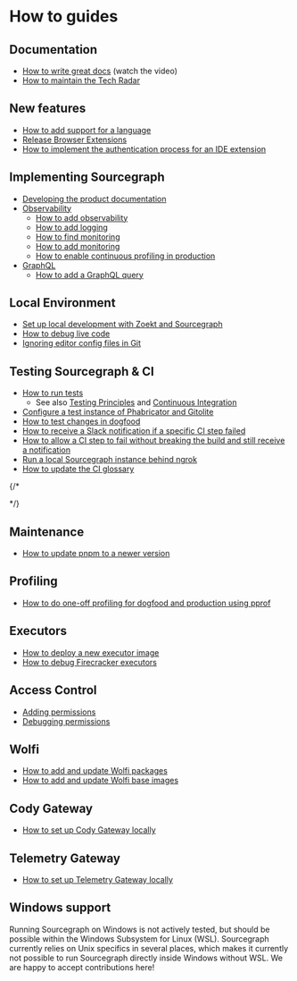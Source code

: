 # How to guides

## Documentation

- [How to write great docs](https://documentation.divio.com/) (watch the video)
- [How to maintain the Tech Radar](/dev/how-to/maintain-tech-radar)

## New features

- [How to add support for a language](/dev/how-to/add_support_for_a_language)
- [Release Browser Extensions](/dev/how-to/releasing_browser_extensions)
- [How to implement the authentication process for an IDE extension](/dev/how-to/ide_auth_flow)

## Implementing Sourcegraph

- [Developing the product documentation](/dev/how-to/documentation_implementation)
- [Observability](/dev/background-information/observability/)
  - [How to add observability](/dev/how-to/add_observability)
  - [How to add logging](/dev/how-to/add_logging)
  - [How to find monitoring](/dev/how-to/find_monitoring)
  - [How to add monitoring](/dev/how-to/add_monitoring)
  - [How to enable continuous profiling in production](/dev/how-to/profiling_continuous)
- [GraphQL](/dev/background-information/graphql_api)
  - [How to add a GraphQL query](/dev/how-to/add_graphql_query)

## Local Environment

- [Set up local development with Zoekt and Sourcegraph](/dev/how-to/zoekt_local_dev)
- [How to debug live code](/dev/how-to/debug_live_code)
- [Ignoring editor config files in Git](/dev/how-to/ignoring_editor_config_files)

## Testing Sourcegraph & CI

- [How to run tests](/dev/how-to/testing)
   - See also [Testing Principles](/dev/background-information/testing_principles) and [Continuous Integration](/dev/background-information/ci/)
- [Configure a test instance of Phabricator and Gitolite](/dev/how-to/configure_phabricator_gitolite)
- [How to test changes in dogfood](/dev/how-to/testing_in_dogfood)
- [How to receive a Slack notification if a specific CI step failed](/dev/how-to/receive_slack_notification_on_a_failed_ci_step)
- [How to allow a CI step to fail without breaking the build and still receive a notification](/dev/how-to/ci_soft_failure_and_still_notify)
- [Run a local Sourcegraph instance behind ngrok](/dev/how-to/sourcegraph_ngrok)
- [How to update the CI glossary](/dev/how-to/update_ci_glossary)

{/* <!-- Commments break the rendering of list items, adding a blank line, so we put them here at the end -->
<!-- [Sync repositories from gitolite.sgdev.org](sync_repositories_from_gitolite_sgdev_org) -->
<!-- [Test a Phabricator and Gitolite instance](test_phabricator) --> */}


## Maintenance

- [How to update pnpm to a newer version](/dev/how-to/update_pnpm)


## Profiling

- [How to do one-off profiling for dogfood and production using pprof](/dev/how-to/profiling_one-off)

## Executors

- [How to deploy a new executor image](/dev/how-to/deploy_executor_image)
- [How to debug Firecracker executors](/dev/how-to/debug_executor)

## Access Control

- [Adding permissions](/dev/how-to/add_permissions)
- [Debugging permissions](/dev/how-to/debug_permissions)

## Wolfi

- [How to add and update Wolfi packages](/dev/how-to/wolfi/add_update_packages)
- [How to add and update Wolfi base images](/dev/how-to/wolfi/add_update_images)

## Cody Gateway

- [How to set up Cody Gateway locally](/dev/how-to/cody_gateway)

## Telemetry Gateway

- [How to set up Telemetry Gateway locally](/dev/how-to/telemetry_gateway)

## Windows support

Running Sourcegraph on Windows is not actively tested, but should be possible within the Windows Subsystem for Linux (WSL).
Sourcegraph currently relies on Unix specifics in several places, which makes it currently not possible to run Sourcegraph directly inside Windows without WSL.
We are happy to accept contributions here!
